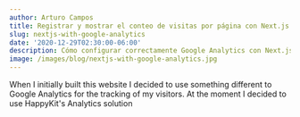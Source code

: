 ```yaml
---
author: Arturo Campos
title: Registrar y mostrar el conteo de visitas por página con Next.js y Google Analytics
slug: nextjs-with-google-analytics
date: '2020-12-29T02:30:00-06:00'
description: Cómo configurar correctamente Google Analytics con Next.js y al mismo tiempo utilizarlo para mostrar el contador de visitas en cada página.
image: /images/blog/nextjs-with-google-analytics.jpg
---
```


When I initially built this website I decided to use something different to Google Analytics for the tracking of my visitors. At the moment I decided to use HappyKit's Analytics solution
